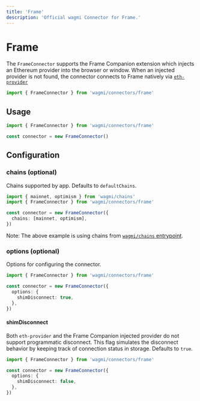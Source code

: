 ```yaml
---
title: 'Frame'
description: 'Official wagmi Connector for Frame.'
---
```


# Frame

The `FrameConnector` supports the Frame Companion extension which injects an Ethereum provider into the browser or window. When an injected provider is not found, the connector connects to Frame natively via [`eth-provider`](https://github.com/frame-labs/eth-provider)

```ts
import { FrameConnector } from 'wagmi/connectors/frame'
```

## Usage

```ts
import { FrameConnector } from 'wagmi/connectors/frame'

const connector = new FrameConnector()
```

## Configuration

### chains (optional)

Chains supported by app. Defaults to `defaultChains`.

```ts {5}
import { mainnet, optimism } from 'wagmi/chains'
import { FrameConnector } from 'wagmi/connectors/frame'

const connector = new FrameConnector({
  chains: [mainnet, optimism],
})
```

Note: The above example is using chains from [`wagmi/chains` entrypoint](/react/chains#wagmichains).

### options (optional)

Options for configuring the connector.

```ts {4-6}
import { FrameConnector } from 'wagmi/connectors/frame'

const connector = new FrameConnector({
  options: {
    shimDisconnect: true,
  },
})
```

#### shimDisconnect

Both `eth-provider` and the Frame Companion injected provider do not support programmatic disconnect. This flag simulates the disconnect behavior by keeping track of connection status in storage. Defaults to `true`.

```ts {5}
import { FrameConnector } from 'wagmi/connectors/frame'

const connector = new FrameConnector({
  options: {
    shimDisconnect: false,
  },
})
```
